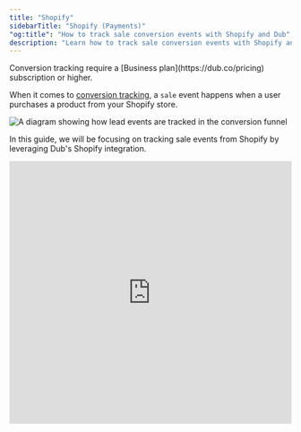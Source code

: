 ```yaml
---
title: "Shopify"
sidebarTitle: "Shopify (Payments)"
"og:title": "How to track sale conversion events with Shopify and Dub"
description: "Learn how to track sale conversion events with Shopify and Dub"
---
```



<Note>
  Conversion tracking require a [Business plan](https://dub.co/pricing)
  subscription or higher.
</Note>

When it comes to [conversion tracking](/conversions/quickstart), a `sale` event happens when a user purchases a product from your Shopify store.

<Frame>
  <img
    className="rounded-lg border border-gray-100"
    src="/images/shopify-conversion-tracking.png"
    alt="A diagram showing how lead events are tracked in the conversion funnel"
  />
</Frame>

In this guide, we will be focusing on tracking sale events from Shopify by leveraging Dub's Shopify integration.

<iframe
  width="100%"
  height="469px"
  className="rounded-xl"
  src="https://www.loom.com/embed/936970b8db5b41488657fa92ffec384a?sid=04030975-6d7e-4126-8487-a1d9a3095efc"
  title="Loom video player"
  frameborder="0"
  allow="accelerometer; autoplay; clipboard-write; encrypted-media; gyroscope; picture-in-picture; web-share"
  referrerpolicy="strict-origin-when-cross-origin"
  allowfullscreen
/>

## Step 1: Enable conversion tracking for your links

First, you'll need to enable conversion tracking for your Dub links to be able to start tracking conversions.

There are a few ways to do this:

1. [On a workspace-level](/conversions/quickstart#option-1-on-a-workspace-level)
2. [On a link-level](/conversions/quickstart#option-2-on-a-link-level)
3. [Via the API](/conversions/quickstart#option-3-via-the-api)

## Step 2: Install the Dub Shopify app

<Steps>

<Step title="Install the Shopify app">
  Install the [Dub Shopify App](https://d.to/shopify/app) from the App Store.

  <Frame>
    <img
      src="/images/shopify/shopify-app.png"
      alt="The connection status in the Dub Conversions app"
    />
  </Frame>
  
</Step>

<Step title="Connect Shopify to your Dub workspace">
  After installation, you will be prompted to link one of your Dub workspaces to
  the app. Select **Connect** to establish a connection between your
  Shopify store and your Dub workspace.

You'll be redirected back to your Shopify store after this step and you'll see a list of the links in your Dub workspace:

<Frame>
  <img
    src="/images/shopify/shopify-links-table.png"
    alt="The list of links in your Dub workspace"
  />
</Frame>

With the Shopify app, you can also create [conversion-enabled links](/conversions//quickstart#step-1%3A-enable-conversion-tracking-for-your-links) directly from your Shopify store:

<Frame>
  <img
    src="/images/shopify/shopify-create-link.png"
    alt="Create a conversion-enabled link from your Shopify store"
  />
</Frame>

If you want a more powerful link builder, you can also use the [Dub Link Builder](https://dub.co/help/article/dub-link-builder) to create conversion-enabled links.

</Step>

<Step title="Activate Dub Analytics Script">
  After installing the Dub Shopify app, the Dub Analytics script is added as an app embed. However, it needs to be activated manually to ensure it is included in your current theme.

To activate the Dub Analytics script, follow these steps:

1. Navigate to your Shopify admin panel.
2. Go to **Online Store** > **Themes**.
3. Click on **Customize** for your current theme.
4. In the theme editor, select the **App embeds** tab.
5. Locate the **Analytics Script** for the Dub Shopify app and toggle it to activate.

<Frame>
  <img
    src="/images/shopify/shopify-enable-tracking-script.png"
    alt="Enable the Dub Analytics script in your Shopify theme"
  />
</Frame>

</Step>

</Steps>

<Tip>

Dub’s Shopify integration will automatically forward the following events to Dub:

- `orders/paid`: This event is triggered when a customer completes a purchase on your Shopify store. It is utilized to track sales that originate from Dub links.
- `app/uninstalled`: This event occurs when the app is uninstalled from a store. It is used to remove the integration from your Dub workspace.

In addition to the above, we also subscribe to the mandatory compliance webhook topics that are required by Shopify.

</Tip>

## Step 3: View conversion results

And that's it – you're all set! You can now sit back, relax, and watch your conversion revenue grow. We provide 3 different views to help you understand your conversions:

<ViewConversions />

## Currency conversion support

For simplicity, Dub records all sales in the native currency of the Shopify store. For example, if you're using USD for your Shopify store, Dub will record all sales in USD – even if your customers are paying in a different currency.

```json orders/paid
// Shopify orders/paid event payload
// @see: https://shopify.dev/docs/api/webhooks?reference=toml#list-of-topics-orders/paid
{
  ...
  "current_subtotal_price_set": {
    "shop_money": {
      "amount": "398.00", // this is the amount that Dub will record
      "currency_code": "USD" // this is the currency of your Shopify store
    },
    "presentment_money": {
      "amount": "572.25",
      "currency_code": "CAD"
    }
  },
  ...
}
```
